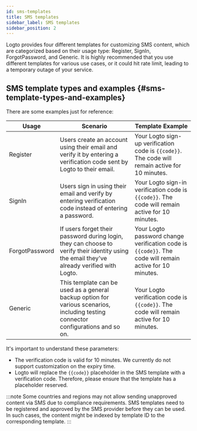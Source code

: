 ```yaml
---
id: sms-templates
title: SMS templates
sidebar_label: SMS templates
sidebar_position: 2
---
```


Logto provides four different templates for customizing SMS content, which are categorized based on their usage type: Register, SignIn, ForgotPassword, and Generic. It is highly recommended that you use different templates for various use cases, or it could hit rate limit, leading to a temporary outage of your service.

## SMS template types and examples \{#sms-template-types-and-examples}

There are some examples just for reference:

| Usage          | Scenario                                                                                                                                   | Template Example                                                                                        |
| -------------- | ------------------------------------------------------------------------------------------------------------------------------------------ | ------------------------------------------------------------------------------------------------------- |
| Register       | Users create an account using their email and verify it by entering a verification code sent by Logto to their email.                      | Your Logto sign-up verification code is `{{code}}`. The code will remain active for 10 minutes.         |
| SignIn         | Users sign in using their email and verify by entering verification code instead of entering a password.                                   | Your Logto sign-in verification code is `{{code}}`. The code will remain active for 10 minutes.         |
| ForgotPassword | If users forget their password during login, they can choose to verify their identity using the email they've already verified with Logto. | Your Logto password change verification code is `{{code}}`. The code will remain active for 10 minutes. |
| Generic        | This template can be used as a general backup option for various scenarios, including testing connector configurations and so on.          | Your Logto verification code is `{{code}}`. The code will remain active for 10 minutes.                 |

It's important to understand these parameters:

- The verification code is valid for 10 minutes. We currently do not support customization on the expiry time.
- Logto will replace the `{{code}}` placeholder in the SMS template with a verification code. Therefore, please ensure that the template has a placeholder reserved.

:::note
Some countries and regions may not allow sending unapproved content via SMS due to compliance requirements. SMS templates need to be registered and approved by the SMS provider before they can be used. In such cases, the content might be indexed by template ID to the corresponding template.
:::
